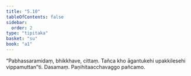 ```yaml
---
title: "5.10"
tableOfContents: false
sidebar:
  order: 2
type: "tipitaka"
basket: "su"
book: "a1"
---
```



<DynamicBreadcrumb />

<Division number="50" book="a1">

<Paragraph number="105" book="a1">
“Pabhassaramidaṃ, bhikkhave, cittaṃ. Tañca kho āgantukehi upakkilesehi vippamuttan”ti.

</Paragraph>
</Division>

<Paragraph number="106" type="center" book="a1">
Dasamaṃ.



</Paragraph>

<Paragraph number="107" type="center" book="a1">
Paṇihitaacchavaggo pañcamo.
</Paragraph>